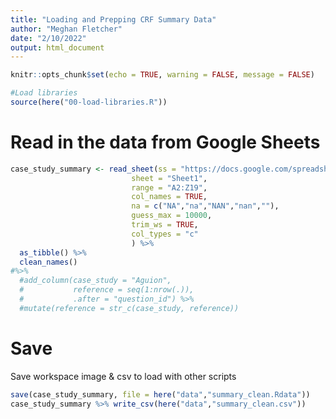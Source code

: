 ```yaml
---
title: "Loading and Prepping CRF Summary Data"
author: "Meghan Fletcher"
date: "2/10/2022"
output: html_document
---
```


```r
knitr::opts_chunk$set(echo = TRUE, warning = FALSE, message = FALSE)

#Load libraries
source(here("00-load-libraries.R"))
```


# Read in the data from Google Sheets
```r
case_study_summary <- read_sheet(ss = "https://docs.google.com/spreadsheets/d/10ZcIdYASKeE-GKs7zC37YC4gANjNgFNb2mhBLptgGyU/edit", 
                           sheet = "Sheet1",
                           range = "A2:Z19",
                           col_names = TRUE,
                           na = c("NA","na","NAN","nan",""),
                           guess_max = 10000,
                           trim_ws = TRUE,
                           col_types = "c"
                           ) %>%
  as_tibble() %>%
  clean_names() 
#%>% 
  #add_column(case_study = "Aguion",
  #           reference = seq(1:nrow(.)),
  #           .after = "question_id") %>% 
  #mutate(reference = str_c(case_study, reference))

```

# Save
Save workspace image & csv to load with other scripts
```r

save(case_study_summary, file = here("data","summary_clean.Rdata"))
case_study_summary %>% write_csv(here("data","summary_clean.csv"))

```

